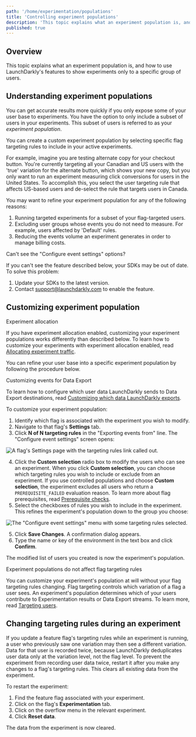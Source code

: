 ```yaml
---
path: '/home/experimentation/populations'
title: 'Controlling experiment populations'
description: 'This topic explains what an experiment population is, and how to use LaunchDarkly''s features to show experiments only to a specific group of users.'
published: true
---
```


## Overview

This topic explains what an experiment population is, and how to use LaunchDarkly's features to show experiments only to a specific group of users.

## Understanding experiment populations

You can get accurate results more quickly if you only expose some of your user base to experiments. You have the option to only include a subset of users in your experiments. This subset of users is referred to as your _experiment population_.

You can create a custom experiment population by selecting specific flag targeting rules to include in your active experiments.

For example, imagine you are testing alternate copy for your checkout button. You're currently targeting all your Canadian and US users with the 'true' variation for the alternate button, which shows your new copy, but you only want to run an experiment measuring click conversions for users in the United States. To accomplish this, you select the user targeting rule that affects US-based users and de-select the rule that targets users in Canada.

You may want to refine your experiment population for any of the following reasons:

1. Running targeted experiments for a subset of your flag-targeted users.
2. Excluding user groups whose events you do not need to measure. For example, users affected by 'Default' rules.
3. Reducing the events volume an experiment generates in order to manage billing costs.

<Callout intent="info">
<CalloutTitle>Can't see the "Configure event settings" options?</CalloutTitle>
<CalloutDescription>

If you can't see the feature described below, your SDKs may be out of date. To solve this problem:

1. Update your SDKs to the latest version.
2. Contact support@launchdarkly.com to enable the feature.

</CalloutDescription>
</Callout>

## Customizing experiment population

<Callout intent="info">
<CalloutTitle>Experiment allocation</CalloutTitle>
<CalloutDescription>

If you have experiment allocation enabled, customizing your experiment populations works differently than described below. To learn how to customize your experiments with experiment allocation enabled, read [Allocating experiment traffic](/home/experimentation/allocation).

</CalloutDescription>
</Callout>

You can refine your user base into a specific experiment population by following the procedure below.

<Callout intent="info">
<CalloutTitle>Customizing events for Data Export</CalloutTitle>
<CalloutDescription>

To learn how to configure which user data LaunchDarkly sends to Data Export destinations, read [Customizing which data LaunchDarkly exports](/home/data-export#customizing-which-data-launchdarkly-exports).

</CalloutDescription>
</Callout>

To customize your experiment population:

1. Identify which flag is associated with the experiment you wish to modify.
2. Navigate to that flag's **Settings** tab.
3. Click **N of N targeting rules** in the "Exporting events from" line. The "Configure event settings" screen opens:

![A flag's Settings page with the targeting rules link called out.](../../../images/flag-settings-experiments-targeting-rules-callout.png)


4. Click the **Custom selection** radio box to modify the users who can see an experiment. When you click **Custom selection**, you can choose which targeting rules you wish to include or exclude from an experiment. If you use controlled populations and choose **Custom selection**, the experiment excludes all users who return a `PREREQUISITE_FAILED` evaluation reason. To learn more about flag prerequisites, read [Prerequisite checks](/sdk/concepts/flag-evaluation-rules#prerequisite-checks).
5. Select the checkboxes of rules you wish to include in the experiment. This refines the experiment's population down to the group you choose:

![The "Configure event settings" menu with some targeting rules selected.](../../../images/experiments-rules-custom-selection.png)


5. Click **Save Changes**. A confirmation dialog appears.
6. Type the name or key of the environment in the text box and click **Confirm**.

The modified list of users you created is now the experiment's population.

<Callout intent="info">
<CalloutTitle>Experiment populations do not affect flag targeting rules</CalloutTitle>
<CalloutDescription>

You can customize your experiment's population at will without your flag targeting rules changing. Flag targeting controls which variation of a flag a user sees. An experiment's population determines which of your users contribute to Experimentation results or Data Export streams. To learn more, read [Targeting users](/home/flags/targeting-users).

</CalloutDescription>
</Callout>

## Changing targeting rules during an experiment

If you update a feature flag's targeting rules while an experiment is running, a user who previously saw one variation may then see a different variation. Data for that user is recorded twice, because LaunchDarkly deduplicates user data only at the variation level, not the flag level. To prevent the experiment from recording user data twice, restart it after you make any changes to a flag's targeting rules. This clears all existing data from the experiment.

To restart the experiment:

1. Find the feature flag associated with your experiment.
2. Click on the flag's **Experimentation** tab.
3. Click on the overflow menu in the relevant experiment.
4. Click **Reset data**.

The data from the experiment is now cleared.
